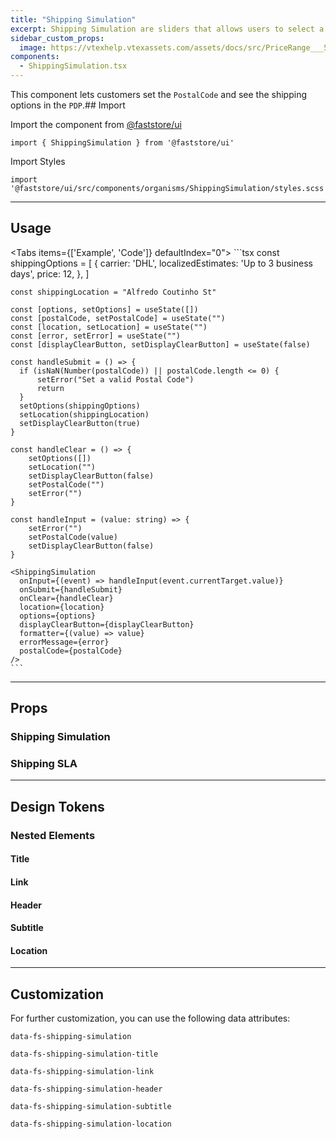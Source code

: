 ```yaml
---
title: "Shipping Simulation"
excerpt: Shipping Simulation are sliders that allows users to select a maximum and minimum price.
sidebar_custom_props:
  image: https://vtexhelp.vtexassets.com/assets/docs/src/PriceRange___5863b0eb4a4a8ce9a98da5c760461e61.png
components:
  - ShippingSimulation.tsx
---
```

This component lets customers set the `PostalCode` and see the shipping options in the `PDP`.## Import

Import the component from [@faststore/ui](/docs/guides/faststore/components-index)

```tsx
import { ShippingSimulation } from '@faststore/ui'
```

Import Styles

```tsx
import '@faststore/ui/src/components/organisms/ShippingSimulation/styles.scss'
```

---

## Usage

<Tabs items={['Example', 'Code']} defaultIndex="0">
  <Tab>
    <OverviewSection>
      <ShippingSimulationUsage />
    </OverviewSection>
  </Tab>
  <Tab>
    ```tsx
    const shippingOptions = [
      {
          carrier: 'DHL',
          localizedEstimates: 'Up to 3 business days',
          price: 12,
      },
    ]

    const shippingLocation = "Alfredo Coutinho St"

    const [options, setOptions] = useState([])
    const [postalCode, setPostalCode] = useState("")
    const [location, setLocation] = useState("")
    const [error, setError] = useState("")
    const [displayClearButton, setDisplayClearButton] = useState(false)

    const handleSubmit = () => {
      if (isNaN(Number(postalCode)) || postalCode.length <= 0) {
          setError("Set a valid Postal Code")
          return
      }
      setOptions(shippingOptions)
      setLocation(shippingLocation)
      setDisplayClearButton(true)
    }

    const handleClear = () => {
        setOptions([])
        setLocation("")
        setDisplayClearButton(false)
        setPostalCode("")
        setError("")
    }

    const handleInput = (value: string) => {
        setError("")
        setPostalCode(value)
        setDisplayClearButton(false)
    }

    <ShippingSimulation
      onInput={(event) => handleInput(event.currentTarget.value)}
      onSubmit={handleSubmit}
      onClear={handleClear}
      location={location}
      options={options}
      displayClearButton={displayClearButton}
      formatter={(value) => value}
      errorMessage={error}
      postalCode={postalCode}
    />
    ```

  </Tab>
</Tabs>

---

## Props

### Shipping Simulation

<ComponentPropsSection component="ShippingSimulation" />

### Shipping SLA

<PropsSection propsList={propsShippingSla} />

---

## Design Tokens

<TokenTable>
  <TokenRow
    token="--fs-shipping-simulation-text-size"
    value="var(--fs-text-size-legend)"
  />
</TokenTable>

### Nested Elements

#### Title

<TokenTable>
  <TokenRow
    token="--fs-shipping-simulation-title-padding-bottom"
    value="var(--fs-spacing-2)"
  />
  <TokenRow
    token="--fs-shipping-simulation-title-font-size"
    value="var(--fs-text-size-3)"
  />
  <TokenRow
    token="--fs-shipping-simulation-title-font-weight"
    value="var(--fs-text-weight-bold)"
  />
  <TokenRow token="--fs-shipping-simulation-title-line-height" value="1.2" />
</TokenTable>

#### Link

<TokenTable>
  <TokenRow
    token="--fs-shipping-simulation-link-padding-top"
    value="var(--fs-spacing-1)"
  />
</TokenTable>

#### Header

<TokenTable>
  <TokenRow
    token="--fs-shipping-simulation-header-padding-top"
    value="var(--fs-spacing-3)"
  />
</TokenTable>

#### Subtitle

<TokenTable>
  <TokenRow
    token="--fs-shipping-simulation-subtitle-size"
    value="var(--fs-text-size-2)"
  />
  <TokenRow
    token="--fs-shipping-simulation-subtitle-weight"
    value="var(--fs-text-weight-bold)"
  />
  <TokenRow token="--fs-shipping-simulation-subtitle-line-height" value="1.5" />
</TokenTable>

#### Location

<TokenTable>
  <TokenRow
    token="--fs-shipping-simulation-location-padding-bottom"
    value="var(--fs-spacing-2)"
  />
  <TokenRow
    token="--fs-shipping-simulation-location-font-size"
    value="var(--fs-text-size-2)"
  />
  <TokenRow token="--fs-shipping-simulation-location-line-height" value="1.5" />
</TokenTable>

---

## Customization

For further customization, you can use the following data attributes:

`data-fs-shipping-simulation`

`data-fs-shipping-simulation-title`

`data-fs-shipping-simulation-link`

`data-fs-shipping-simulation-header`

`data-fs-shipping-simulation-subtitle`

`data-fs-shipping-simulation-location`
